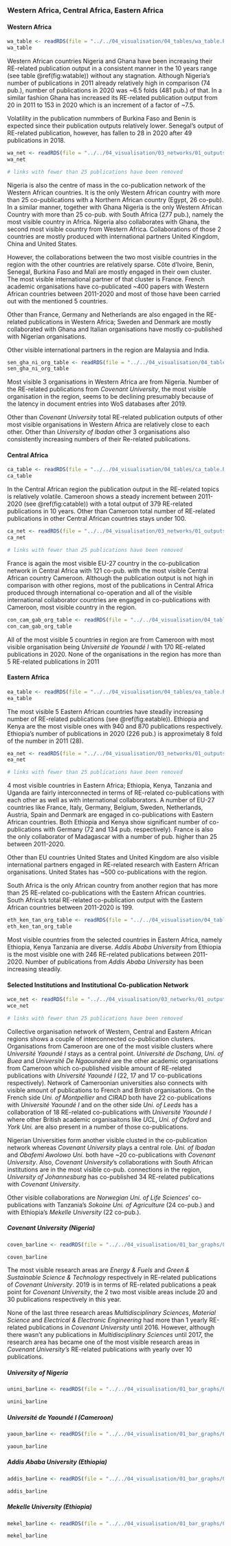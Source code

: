 ### Western Africa, Central Africa, Eastern Africa



#### Western Africa
```r
wa_table <- readRDS(file = "../../04_visualisation/04_tables/wa_table.Rds")
wa_table
```

Western African countries Nigeria and Ghana have been increasing their RE-related publication
output in a consistent manner in the 10 years range (see table \@ref(fig:watable)) without any stagnation. Although Nigeria's number of publications in 2011 already relatively high in comparison (74 pub.), number of publications in 2020 was ~6.5 folds (481 pub.) of that. In a similar fashion Ghana has increased its RE-related publication output from 20 in 2011 to 153 in 2020 which is an increment of a factor of ~7.5. 

Volatility in the publication nummbers of Burkina Faso and Benin is expected since their publication outputs relatively lower. Senegal's output of RE-related publication, however, has fallen to 28 in 2020 after 49 publications in 2018.   




```r
wa_net <- readRDS(file = "../../04_visualisation/03_networks/01_outputs/wa_net.Rds")
wa_net
```
```r
# links with fewer than 25 publications have been removed
```

Nigeria is also the centre of mass in the co-publication network of the Western African countries. It is the only Western African country with more than 25 co-publications with a Northern African country (Egypt, 26 co-pub). In a similar manner, together with Ghana Nigeria is the only Western African Country with more than 25 co-pub. with South Africa (277 pub.), namely the most visible country in Africa. Nigeria also collaborates with Ghana, the second most visible country from Western Africa. Collaborations of those 2 countries are mostly produced with international partners United Kingdom, China and United States.

However, the collaborations between the two most visible countries in the region with the other countries are relatively sparse. Côte d'Ivoire, Benin, Senegal, Burkina Faso and Mali are mostly engaged in their own cluster. The most visible international partner of that cluster is France. French academic organisations have co-publicated ~400 papers with Western African countries between 2011-2020 and most of those have been carried out with the mentioned 5 countries. 

Other than France, Germany and Netherlands are also engaged in the RE-related publications in Western Africa; Sweden and Denmark are mostly collaborated with Ghana and Italian organisations have mostly co-published with Nigerian organisations.

Other visible international partners in the region are Malaysia and India.

```r
sen_gha_ni_org_table <- readRDS(file = "../../04_visualisation/04_tables/sen_gha_ni_org_table.Rds")
sen_gha_ni_org_table
```
Most visible 3 organisations in Western Africa are from Nigeria. Number of the RE-related publications from *Covenant University*, the most visible organisation in the region, seems to be declining presumably because of the latency in document entries into WoS databases after 2019. 

Other than *Covenant University* total RE-related publication outputs of other most visible organisations in Western Africa are relatively close to each other. Other than *University of Ibadan* other 3 organisations also consistently increasing numbers of their Re-related publications.   


#### Central Africa
```r
ca_table <- readRDS(file = "../../04_visualisation/04_tables/ca_table.Rds")
ca_table
```

In the Central African region the publication output in the RE-related topics is relatively volatile. Cameroon shows a steady increment between 2011-2020 (see \@ref(fig:catable)) with a total output of 379 RE-related publications in 10 years. Other than Cameroon total number of RE-related publications in other Central African countries stays under 100. 





```r
ca_net <- readRDS(file = "../../04_visualisation/03_networks/01_outputs/ca_net.Rds")
ca_net
```
```r
# links with fewer than 25 publications have been removed
```

France is again the most visible EU-27 country in the co-publication network in Central Africa with 121 co-pub. with the most visible Central African country Cameroon. Although the publication output is not high in comparison with other regions, most of the publications in Central Africa produced through international co-operation and all of the visible international collaborator countries are engaged in co-publications with Cameroon, most visible country in the region. 



```r
con_cam_gab_org_table <- readRDS(file = "../../04_visualisation/04_tables/con_cam_gab_org_table.Rds")
con_cam_gab_org_table
```
All of the most visible 5 countries in region are from Cameroon with most visible organisation being *Université de Yaoundé I* with 170 RE-related publications in 2020. None of the organisations in the region has more than 5 RE-related publications in 2011 


#### Eastern Africa
```r
ea_table <- readRDS(file = "../../04_visualisation/04_tables/ea_table.Rds")
ea_table
```

The most visible 5 Eastern African countries have steadily increasing number of RE-related publications (see \@ref(fig:eatable)). Ethiopia and Kenya are the most visible ones with 940 and 870 publications respectively. Ethiopia's number of publications in 2020 (226 pub.) is approximetaly 8 fold of the number in 2011 (28).  



```r
ea_net <- readRDS(file = "../../04_visualisation/03_networks/01_outputs/ea_net.Rds")
ea_net
```
```r
# links with fewer than 25 publications have been removed
```


4 most visible countries in Eastern Africa; Ethiopia, Kenya, Tanzania and Uganda are fairly interconnected in terms of RE-related co-publications with each other as well as with international collaborators. A number of EU-27 countries like France, Italy, Germany, Belgium, Sweden, Netherlands, Austria, Spain and Denmark are engaged in co-publications with Eastern African countries. Both Ethiopia and Kenya show significant number of co-publications with Germany (72 and 134 pub. respectively). France is also the only collaborator of Madagascar with a number of pub. higher than 25 between 2011-2020.

Other than EU countries United States and United Kingdom are also visible international partners engaged in RE-related research with Eastern African organisations. United States has ~500 co-publications with the region. 

South Africa is the only African country from another region that has more than 25 RE-related co-publications with the Eastern African countries. South Africa's total RE-related co-publication output with the Eastern African countries between 2011-2020 is 199. 

```r
eth_ken_tan_org_table <- readRDS(file = "../../04_visualisation/04_tables/eth_ken_tan_org_table.Rds")
eth_ken_tan_org_table
```

Most visible countries from the selected countries in Eastern Africa, namely Ethiopia, Kenya Tanzania are diverse. *Addis Ababa University* from Ethiopia is the most visible one with 246 RE-related publications between 2011-2020. Number of publications from *Addis Ababa University* has been increasing steadily. 

#### Selected Institutions and Institutional Co-publication Network

```r
wce_net <- readRDS(file = "../../04_visualisation/03_networks/01_outputs/west_east_central_net.Rds")
wce_net
```
```r
# links with fewer than 25 publications have been removed
```

Collective organisation network of Western, Central and Eastern African regions shows a couple of interconnected co-publication clusters. Organisations from Cameroon are one of the most visible clusters where *Université Yaoundé I* stays as a central point. *Université de Dschang*, *Uni. of Buea* and *Université De Ngaoundéré* are the other academic organisations from Cameroon which co-published visible amount of RE-related publications with *Université Yaoundé I* (22, 17 and 17 co-publications respectively). Network of Cameroonian universities also connects with visible amount of publications to French and British organisations. On the French side *Uni. of Montpellier* and *CIRAD* both have 22 co-publications with *Université Yaoundé I* and on the other side *Uni. of Leeds* has a collaboration of 18 RE-related co-publications with *Université Yaoundé I* where other British academic organisaitons like *UCL*, *Uni. of Oxford* and *York Uni.* are also present in a number of those co-publications.

Nigerian Universities form another visible clusted in the co-publication network whereas *Covenant University* plays a central role. *Uni. of Ibadan* and *Obafemi Awolowo Uni.* both have ~20 co-publications with *Covenant University*. Also, *Covenant University*'s collaborations with South African institutions are in the most visible co-pub. connections in the region, *University of Johannesburg* has co-published 34 RE-related publications with *Covenant University*.  

Other visible collaborations are *Norwegian Uni. of Life Sciences*' co-publications with Tanzania's *Sokoine Uni. of Agriculture* (24 co-pub.) and with Ethiopia's *Mekelle University* (22 co-pub.).


##### Covenant University (Nigeria)
```r
coven_barline <- readRDS(file = "../../04_visualisation/01_bar_graphs/02_regions/coven_ra_barline.Rds")

coven_barline
```
The most visible research areas are *Energy & Fuels* and *Green & Sustainable Science & Technology* respectively in RE-related publications of *Covenant University*. 2019 is in terms of RE-related publications a peak point for *Covenant University*, the 2 two most visible areas include 20 and 30 publications respectively in this year. 

None of the last three research areas *Multidisciplinary Sciences*, *Material Science* and *Electrical & Electronic Engineering* had more than 1 yearly RE-related publications in *Covenant University* until 2016. However, although there wasn't any publications in *Multidisciplinary Sciences* until 2017, the research area has became one of the most visible research areas in *Covenant University's* RE-related publications with yearly over 10 publications. 

##### University of Nigeria
```r
unini_barline <- readRDS(file = "../../04_visualisation/01_bar_graphs/02_regions/unini_ra_barline.Rds")

unini_barline
```


##### Université de Yaoundé I (Cameroon)
```r
yaoun_barline <- readRDS(file = "../../04_visualisation/01_bar_graphs/02_regions/yaoun_ra_barline.Rds")

yaoun_barline
```


##### Addis Ababa University (Ethiopia)
```r
addis_barline <- readRDS(file = "../../04_visualisation/01_bar_graphs/02_regions/addis_ra_barline.Rds")

addis_barline
```


##### Mekelle University (Ethiopia)
```r
mekel_barline <- readRDS(file = "../../04_visualisation/01_bar_graphs/02_regions/mekel_ra_barline.Rds")

mekel_barline
```
